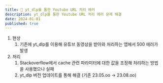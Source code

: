 ```yaml
---
title: 🚨 yt_dlp를 통한 Youtube URL 처리 에러
description: yt_dlp를 통한 Youtube URL 처리 에러 문제 해결
date: 2024-01-01
published: true
---
```


1. 현상
    1. 기존에 yt_dlp를 이용해 유튜브 동영상을 받아와 처리하는 앱에서 500 에러가 발생
2. 처리
    1. Stackoverflow에서 cache 관련 파라미터에 대한 값을 조정해 처리하는 방법을 사용했으나 실패
    2. yt_dlp 버전 업데이트를 통해 해결 (기존 23.05.oo → 23.08.oo)